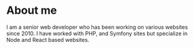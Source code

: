 # About me
I am a senior web developer who has been working on various websites since 2010. I have worked with PHP, and Symfony sites but specialize in Node and React based websites.